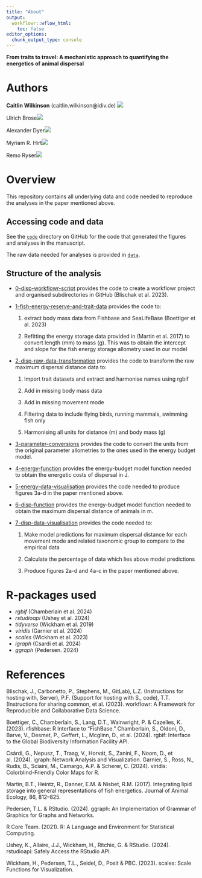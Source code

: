```yaml
---
title: "About"
output:
  workflowr::wflow_html:
    toc: false
editor_options:
  chunk_output_type: console
---
```

**From traits to travel: A mechanistic approach to quantifying the energetics of animal dispersal**

# Authors
**Caitlin Wilkinson** (caitlin.wilkinson@idiv.de) [![](https://orcid.org/sites/default/files/images/orcid_16x16.png)](https://orcid.org/0000-0002-2831-8235)

Ulrich Brose[![](https://orcid.org/sites/default/files/images/orcid_16x16.png)](http://orcid.org/####)

Alexander Dyer[![](https://orcid.org/sites/default/files/images/orcid_16x16.png)](http://orcid.org/####)

Myriam R. Hirt[![](https://orcid.org/sites/default/files/images/orcid_16x16.png)](http://orcid.org/####)

Remo Ryser[![](https://orcid.org/sites/default/files/images/orcid_16x16.png)](http://orcid.org/####)

# Overview
This repository contains all underlying data and code needed to reproduce the analyses in the paper mentioned above. 

## Accessing code and data 

See the [`code`](https://github.com/biowilks/Energy-Budget-Model/tree/master/code) directory on GitHub for the code that generated the figures and analyses in the manuscript.

The raw data needed for analyses is provided in [`data`](https://github.com/biowilks/Energy-Budget-Model/tree/master/data). 

## Structure of the analysis

- [0-disp-workflowr-script](https://github.com/biowilks/Energy-Budget-Model/blob/master/code/0-disp-workflowr-script.R) provides the code to create a workflowr project and organised subdirectories in GitHub (Blischak et al. 2023). 

- [1-fish-energy-reserve-and-trait-data](https://github.com/biowilks/Energy-Budget-Model/blob/master/code/1-fish-energy-reserve-and-trait-data.R) provides the code to: 
<div class="indent-list"> 1) extract body mass data from Fishbase and SeaLifeBase (Boettiger et al. 2023) </div>
<div class="indent-list"> 2) Refitting the energy storage data provided in (Martin et al. 2017) to convert length (mm) to mass (g). This was to obtain the intercept and slope for the fish energy storage allometry used in our model </div>

- [2-disp-raw-data-transformation](https://github.com/biowilks/Energy-Budget-Model/blob/master/code/2-disp-raw-data-transformation.R) provides the code to transform the raw maximum dispersal distance data to: 
<div class="indent-list"> 1) Import trait datasets and extract and harmonise names using rgbif</div>
<div class="indent-list"> 2) Add in missing body mass data </div>
<div class="indent-list"> 3) Add in missing movement mode </div>
<div class="indent-list"> 4) Filtering data to include flying birds, running mammals, swimming fish only </div>
<div class="indent-list"> 5) Harmonising all units for distance (m) and body mass (g) </div>

- [3-parameter-conversions](https://github.com/biowilks/Energy-Budget-Model/blob/master/code/3-parameter-conversions.R) provides the code to convert the units from the original parameter allometries to the ones used in the energy budget model. 

- [4-energy-function](https://github.com/biowilks/Energy-Budget-Model/blob/master/code/4-energy-function.R) provides the energy-budget model function needed to obtain the energetic costs of dispersal in J.

- [5-energy-data-visualisation](https://github.com/biowilks/Energy-Budget-Model/blob/master/code/5-energy-data-visualisation.R) provides the code needed to produce figures 3a-d in the paper mentioned above. 

- [6-disp-function](https://github.com/biowilks/Energy-Budget-Model/blob/master/code/6-disp-function.R) provides the energy-budget model function needed to obtain the maximum dispersal distance of animals in m. 

- [7-disp-data-visualisation](https://github.com/biowilks/Energy-Budget-Model/blob/master/code/7-disp-data-visualisation.R) provides the code needed to: 
<div class="indent-list"> 1) Make model predictions for maximum dispersal distance for each movement mode and related taxonomic group to compare to the empirical data</div>
<div class="indent-list"> 2) Calculate the percentage of data which lies above model predictions </div>
<div class="indent-list"> 3) Produce figures 2a-d and 4a-c in the paper mentioned above.</div> 

# R-packages used 
- *rgbif* (Chamberlain et al. 2024)
- *rstudioapi* (Ushey et al. 2024)
- *tidyverse* (Wickham et al. 2019)
- *viridis* (Garnier et al. 2024)
- *scales* (Wickham et al. 2023)
- *igraph* (Csardi et al. 2024)
- *ggraph* (Pedersen. 2024)

# References
Blischak, J., Carbonetto, P., Stephens, M., GitLab), L.Z. (Instructions for hosting with, Server), P.F. (Support for hosting with S., code), T.T. (Instructions for sharing common, et al. (2023). workflowr: A Framework for Reproducible and Collaborative Data Science.


Boettiger, C., Chamberlain, S., Lang, D.T., Wainwright, P. & Cazelles, K. (2023). rfishbase: R Interface to “FishBase.”
Chamberlain, S., Oldoni, D., Barve, V., Desmet, P., Geffert, L., Mcglinn, D., et al. (2024). rgbif: Interface to the Global Biodiversity Information Facility API.


Csárdi, G., Nepusz, T., Traag, V., Horvát, S., Zanini, F., Noom, D., et al. (2024). igraph: Network Analysis and Visualization.
Garnier, S., Ross, N., Rudis, B., Sciaini, M., Camargo, A.P. & Scherer, C. (2024). viridis: Colorblind-Friendly Color Maps for R.


Martin, B.T., Heintz, R., Danner, E.M. & Nisbet, R.M. (2017). Integrating lipid storage into general representations of fish energetics. Journal of Animal Ecology, 86, 812–825.


Pedersen, T.L. & RStudio. (2024). ggraph: An Implementation of Grammar of Graphics for Graphs and Networks.


R Core Team. (2021). R: A Language and Environment for Statistical Computing.


Ushey, K., Allaire, J.J., Wickham, H., Ritchie, G. & RStudio. (2024). rstudioapi: Safely Access the RStudio API.


Wickham, H., Pedersen, T.L., Seidel, D., Posit & PBC. (2023). scales: Scale Functions for Visualization.
